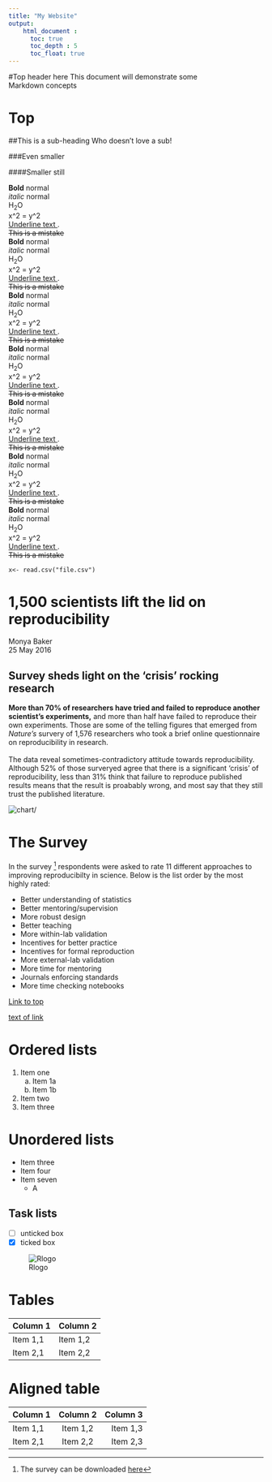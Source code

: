```yaml
---
title: "My Website"
output: 
    html_document : 
      toc: true
      toc_depth : 5
      toc_float: true
---
```


#Top header here 
This document will demonstrate some \
Markdown concepts\

# Top {#top-marker}

##This is a sub-heading 
Who doesn't love a sub! 

###Even smaller


####Smaller still

**Bold** normal \
*italic* normal \
H~2~O \
x^2 = y^2 \
<U> Underline text </U>. \
~~This is a mistake~~ \
**Bold** normal \
*italic* normal \
H~2~O \
x^2 = y^2 \
<U> Underline text </U>. \
~~This is a mistake~~ \
**Bold** normal \
*italic* normal \
H~2~O \
x^2 = y^2 \
<U> Underline text </U>. \
~~This is a mistake~~ \
**Bold** normal \
*italic* normal \
H~2~O \
x^2 = y^2 \
<U> Underline text </U>. \
~~This is a mistake~~ \
**Bold** normal \
*italic* normal \
H~2~O \
x^2 = y^2 \
<U> Underline text </U>. \
~~This is a mistake~~ \
**Bold** normal \
*italic* normal \
H~2~O \
x^2 = y^2 \
<U> Underline text </U>. \
~~This is a mistake~~ \
**Bold** normal \
*italic* normal \
H~2~O \
x^2 = y^2 \
<U> Underline text </U>. \
~~This is a mistake~~ \


```x<- read.csv("file.csv") ``` 

# 1,500 scientists lift the lid on reproducibility \
Monya Baker\
25 May 2016\

## Survey sheds light on the 'crisis' rocking research\
**More than 70% of researchers have tried and failed to reproduce another scientist's experiments,** and more than half have failed to reproduce their own experiments. Those are some of the telling figures that emerged from *Nature's* survery of 1,576 researchers who took a brief online questionnaire on reproducibility in research.\
\
The data reveal sometimes-contradictory attitude towards reproducibility. Although 52% of those surveryed agree that there is a significant 'crisis' of reproducibility, less than 31% think that failure to reproduce published results means that the result is proabably wrong, and most say that they still trust the published literature. \

![chart](img/chart.jpeg)/

# The Survey 

In the survey [^1] respondents were asked to rate 11 different approaches to improving reproducibilty in science. Below is the list order by the most highly rated:

[^1]:The survey can be downloaded [here](https://www.nature.com/news/polopoly_fs/7.36741!/file/Reproduciblility%20Questionnaire.doc)

* Better understanding of statistics
* Better mentoring/supervision
* More robust design
* Better teaching
* More within-lab validation
* Incentives for better practice
* Incentives for formal reproduction
* More external-lab validation
* More time for mentoring
* Journals enforcing standards
* More time checking notebooks


[Link to top](#top-marker)

[text of link](https://cambiotraining.github.io/reproducibility-training/rmarkdown.html#Challenge)

# Ordered lists\

1. Item one
    a. Item 1a
    b. Item 1b
2. Item two 
3. Item three\

# Unordered lists 
* Item three
* Item four
* Item seven 
    * A 



## Task lists 

- [ ] unticked box 
- [x] ticked box


![ Rlogo ](img/logo.png)


# Tables 

|Column 1| Column 2|
|--------|---------|
|Item 1,1|Item 1,2|
|Item 2,1|Item 2,2|

# Aligned table

|Column 1| Column 2|Column 3
|:--------|:---------:|--:|
|Item 1,1|Item 1,2|Item 1,3|
|Item 2,1|Item 2,2|Item 2,3|

